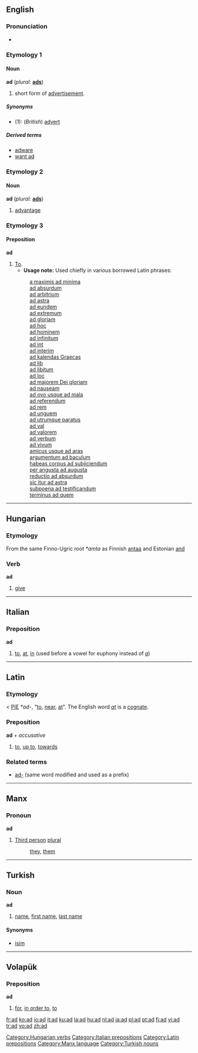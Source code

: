 {{see|AD}}
==English==

===Pronunciation===
*{{IPA|/æd/}}

===Etymology 1===
====Noun====
'''ad''' (''plural:'' '''[[ads]]''')

#{{informal}} short form of [[advertisement]].

=====Synonyms=====
*(1): (''British'') [[advert]]

=====Derived terms=====
*[[adware]]
*[[want ad]]

===Etymology 2===
====Noun====
'''ad''' (''plural:'' '''[[ads]]''')

#{{tennis}} [[advantage]]

===Etymology 3===
{{rfc}}
====Preposition====
'''ad''' 

# [[to|To]].
#*'''Usage note:''' Used chiefly in various borrowed Latin phrases:
#:[[a maximis ad minima]]
#:[[ad absurdum]]
#:[[ad arbitrium]]
#:[[ad astra]]
#:[[ad eundem]]
#:[[ad extremum]]
#:[[ad gloriam]]
#:[[ad hoc]]
#:[[ad hominem]]
#:[[ad infinitum]]
#:[[ad int]]
#:[[ad interim]]
#:[[ad kalendas Graecas]]
#:[[ad lib]]
#:[[ad libitum]]
#:[[ad loc]]
#:[[ad majorem Dei gloriam]]
#:[[ad nauseam]]
#:[[ad ovo usque ad mala]]
#:[[ad referendum]]
#:[[ad rem]]
#:[[ad unguem]]
#:[[ad utrumque paratus]]
#:[[ad val]]
#:[[ad valorem]]
#:[[ad verbum]]
#:[[ad vivum]]
#:[[amicus usque ad aras]]
#:[[argumentum ad baculum]]
#:[[habeas corpus ad subjiciendum]]
#:[[per angusta ad augusta]]
#:[[reductio ad absurdum]]
#:[[sic itur ad astra]]
#:[[subpoena ad testificandum]]
#:[[terminus ad quem]]


----

==Hungarian==
===Etymology===
From the same Finno-Ugric root ''*amta'' as Finnish [[antaa]] and Estonian [[and#Estonian|and]]

===Verb===
'''ad'''
#[[give]]

----

==Italian==
===Preposition===
'''ad'''
#[[to]], [[at]], [[in]] (used before a vowel for euphony instead of ''[[a#Italian|a]]'')


----
==Latin==
===Etymology===
< [[PIE]] ''*ad-'', "[[to]], [[near]], [[at]]". The English word ''[[at]]'' is a [[cognate]].
===Preposition===
'''ad''' + ''accusative''

#[[to]], [[up to]], [[towards]]

===Related terms===
*[[ad-]] (same word modified and used as a prefix)

----

==Manx==
===Pronoun===
'''ad'''
#[[Third person]] [[plural]]
#:[[they]], [[them]]


----

==Turkish==
===Noun===
'''ad'''
#[[name]], [[first name]], [[last name]]

====Synonyms====
*[[isim]]

----

==Volapük==
===Preposition===
'''ad'''
#[[for]], [[in order to]], [[to]]

[[Category:Hungarian verbs]]
[[Category:Italian prepositions]]
[[Category:Latin prepositions]]
[[Category:Manx language]]
[[Category:Turkish nouns]]

[[fr:ad]]
[[ko:ad]]
[[io:ad]]
[[it:ad]]
[[ku:ad]]
[[la:ad]]
[[hu:ad]]
[[nl:ad]]
[[ja:ad]]
[[pl:ad]]
[[pt:ad]]
[[fi:ad]]
[[vi:ad]]
[[tr:ad]]
[[vo:ad]]
[[zh:ad]]